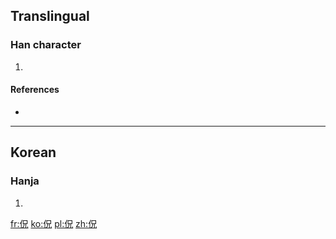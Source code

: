 ==Translingual==

===Han character===
{{Han char|rn=9|rad=人|as=05|sn=7|four=2622<sub>0</sub>|canj=人口竹山 (ORHU)|ids=⿰[[亻]][[兄]]}}

# {{defn|Han|sort=人05}}

====References====
* {{Han ref|kx=0100.021|dkj=|dj=|hdz=|uh=3446|ud=13382|bh=|bd=}}

----

==Korean==

===Hanja===
{{ko-hanja|hangeul=이|rv=i|mr=i|y=i|eumhun=게으르다|ehrv=geeureuda|ehmr=keŭrŭda|ehy=keuluta}}

# {{defn|lang=ko|sort=人05}}

[[fr:㑆]]
[[ko:㑆]]
[[pl:㑆]]
[[zh:㑆]]